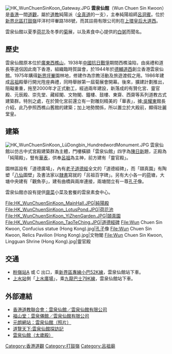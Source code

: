 {{Coord|22.5301|114.1556|display=title}}
[[File:HK_WunChuenSinKoon_Gateway.JPG|thumb]]
'''雲泉仙館'''（Wun Chuen Sin Kwoon）是[[香港|香港]]一間[[道觀|道觀]]，屬於[[道教|道教]]純陽派（[[全真道|全真道]]的一支），主奉純陽祖師[[呂洞賓|呂洞賓]]。位於[[新界|新界]][[北區_(香港)|北區]][[打鼓嶺_(北區)|打鼓嶺]]坪洋村坪輋路188號，而其註冊有限公司則在[[上環|上環]][[皇后大道西|皇后大道西]]。

雲泉仙館以夏季[[荷花|荷花]]及冬季的[[菊花|菊]]展，以及素食中心提供的[[白粥|白粥]]而聞名。

==歷史==
雲泉仙館原本位於[[廣東|廣東]][[西樵山|西樵山]]，1938年[[中國抗日戰爭|中國抗日戰爭]]期間西樵淪陷，由吳禮和道長等道侶因此南下香港，組織臨時賀誕會，於1944年於[[德輔道西|德輔道西]]創立香港雲泉仙館。1975年購得[[新界|新界]][[坪輋|坪輋]]園林地，修建作為宗教活動及旅遊渡假之用。1986年建成[[呂祖|呂祖]]殿舉行開光陞座典禮，同時舉辦第一屆菊展會開幕。後來，擴建計劃推出，阻礙重重，拖至2000年才正式動工，經過兩年建設，新落成的有贊化宮、靈官殿、元辰殿、崇先堂、藏經閣、文物閣、鐘樓、鼓樓、東齋、西齋等系列道教古式建築群。特別之處，在於贊化宮前還立有一對雕刻精美的「華表」，據[[:吳耀東|:吳耀東]]館長介紹，此乃參照西樵山舊館的建築；加上地勢關係，所以置立於大殿前，顯得壯麗堂皇。

==建築==
[[File:HK_WunChuenSinKoon_LüDongbin_HundredwordMonument.JPG|thumb]]
雲泉仙館以仿古中式宮殿建築群為主體，門樓橫額「雲泉仙館」四字為[[陳日新|陳日新]]題，正殿為「純陽殿」，豎有[[華表|華表]]，供奉[[呂祖|呂祖]]為主神，前方建有「靈官殿」。

園林區設有「道德廣場」，內有[[老子|老子]][[道德經|道德經]]全文的「道德經碑」，而「頤真園」有陶塑「[[八仙|八仙]]圖壁」及書法家以[[隸書|隸書]]寫就的「呂祖百字碑」。另有大小各一的[[荷花|荷]]塘，大塘中央建有「觀魚亭」，建有曲橋與兩岸連接，兩塘間立有一尊[[孔子|孔子]]像。

雲泉仙館亦設有提供[[素食|齋菜]]小菜及套餐的雲泉素食中心。

<gallery>
File:HK_WunChuenSinKoon_MainHall.JPG|純陽殿
File:HK_WunChuenSinKoon_LotusPond.JPG|荷花池
File:HK_WunChuenSinKoon_YiZhenGarden.JPG|頤真園
File:HK_WunChuenSinKoon_TaoTeChing.JPG|道德經碑
File:Wun Chuen Sin Kwoon, Confucius statue (Hong Kong).jpg|[[孔子|孔子]]像
File:Wun Chuen Sin Kwoon, Relics Pavilion (Hong Kong).jpg|文物閣
File:Wun Chuen Sin Kwoon, Lingguan Shrine (Hong Kong).jpg|靈官殿
</gallery>

==交通==
*[[粉嶺站|粉嶺站]]A 或 C 出口，乘[[新界區專線小巴52K線|新界區專線小巴52K線]]，雲泉仙館站下車。
*[[上水站_(香港)|上水站]]側「[[上水廣場|上水廣場]]」，乘[[九龍巴士79K線|九龍巴士79K線]]，雲泉仙館站下車。

==外部連結==
* [https://web.archive.org/web/20101209153545/http://www.hktaoist.org.hk/taoassn/taoist-temple/nt-east/twcswa.htm 香港道教聯合會：雲泉仙館／雲泉仙館有限公司]
* [http://fushantang.com/1005c/e3004.html 福山堂：雲泉僊館／雲泉仙館有限公司]
* [http://yl.hk/wcsk/ 元朗網站：雲泉仙館（照片）]
* [http://www.daoist.org/booksearch/booksearch/list013/28-4.pdf 道覽天下:雲泉仙館探訪記]
* [https://www.facebook.com/wuntsuenseenkoon/ 雲泉仙館（太歲殿）]

[[Category:香港道觀|Category:香港道觀]]
[[Category:打鼓嶺|Category:打鼓嶺]]
[[Category:呂祖廟|Category:呂祖廟]]